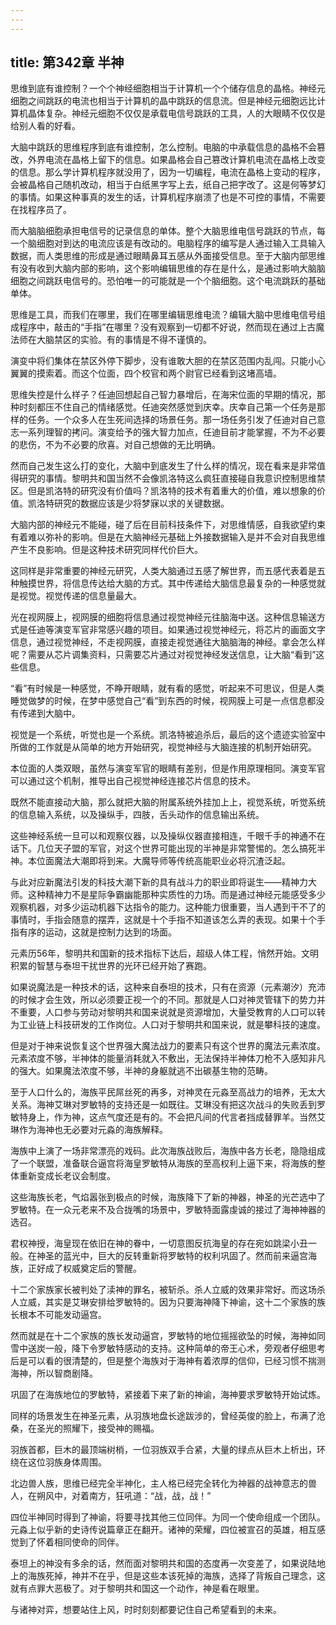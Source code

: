 ```yaml
---
---
---
```

title: 第342章 半神
---



思维到底有谁控制？一个个神经细胞相当于计算机一个个储存信息的晶格。神经元细胞之间跳跃的电流也相当于计算机的晶中跳跃的信息流。但是神经元细胞远比计算机晶体复杂。神经元细胞不仅仅是承载电信号跳跃的工具，人的大眼睛不仅仅是给别人看的好看。

大脑中跳跃的思维程序到底有谁控制，怎么控制。电脑的中承载信息的晶格不会篡改，外界电流在晶格上留下的信息。如果晶格会自己篡改计算机电流在晶格上改变的信息。那么学计算机程序就没用了，因为一切编程，电流在晶格上变动的程序，会被晶格自己随机改动，相当于白纸黑字写上去，纸自己把字改了。这是何等梦幻的事情。如果这种事真的发生的话，计算机程序崩溃了也是不可控的事情，不需要在找程序员了。

而大脑脑细胞承担电信号的记录信息的单体。整个大脑思维电信号跳跃的节点，每一个脑细胞对到达的电流应该是有改动的。电脑程序的编写是人通过输入工具输入数据，而人类思维的形成是通过眼睛鼻耳五感从外面接受信息。至于大脑内部思维有没有收到大脑内部的影响，这个影响编辑思维的存在是什么，是通过影响大脑脑细胞之间跳跃电信号的。恐怕唯一的可能就是一个个脑细胞。这个电流跳跃的基础单体。

思维是工具，而我们在哪里，我们在哪里编辑思维电流？编辑大脑中思维电信号组成程序中，敲击的“手指”在哪里？没有观察到一切都不好说，然而现在通过上古魔法师在大脑禁区的实验。有的事情是不得不谨慎的。

演变中将们集体在禁区外停下脚步，没有谁敢大胆的在禁区范围内乱闯。只能小心翼翼的摸索着。而这个位面，四个校官和两个尉官已经看到这堵高墙。

思维失控是什么样子？任迪回想起自己智力暴增后，在海宋位面的早期的情况，那种时刻都压不住自己的情绪感觉。任迪突然感觉到庆幸。庆幸自己第一个任务是那样的任务。一个众多人在生死间选择的场景任务。那一场任务引发了任迪对自己意志一系列理智的拷问。演变给予的强大智力加点，任迪目前才能掌握，不为不必要的悲伤，不为不必要的欣喜。对自己想做的无比明确。

然而自己发生这么打的变化，大脑中到底发生了什么样的情况，现在看来是非常值得研究的事情。黎明共和国当然不会像凯洛特这么疯狂直接碰自我意识控制思维禁区。但是凯洛特的研究没有价值吗？凯洛特的技术有着重大的价值，难以想象的价值。凯洛特研究的数据应该是少将梦寐以求的关键数据。

大脑内部的神经元不能碰，碰了后在目前科技条件下，对思维情感，自我欲望约束有着难以弥补的影响。但是在大脑神经元基础上外接数据输入是并不会对自我思维产生不良影响。但是这种技术研究同样代价巨大。

这同样是非常重要的神经元研究，人类大脑通过五感了解世界，而五感代表着是五种触摸世界，将信息传达给大脑的方式。其中传递给大脑信息最复杂的一种感觉就是视觉。视觉传递的信息量最大。

光在视网膜上，视网膜的细胞将信息通过视觉神经元往脑海中送。这种信息输送方式是任迪等演变军官非常感兴趣的项目。如果通过视觉神经元，将芯片的画面文字信息，通过视觉神经，不走视网膜，直接走视觉通往大脑脑海的神经。拿会怎么样呢？需要从芯片调集资料，只需要芯片通过对视觉神经发送信息，让大脑“看到”这些信息。

“看”有时候是一种感觉，不睁开眼睛，就有看的感觉，听起来不可思议，但是人类睡觉做梦的时候，在梦中感觉自己“看”到东西的时候，视网膜上可是一点信息都没有传递到大脑中。

视觉是一个系统，听觉也是一个系统。凯洛特被追杀后，最后的这个遗迹实验室中所做的工作就是从简单的地方开始研究，视觉神经与大脑连接的机制开始研究。

本位面的人类双眼，虽然与演变军官的眼睛有差别，但是作用原理相同。演变军官可以通过这个机制，推导出自己视觉神经连接芯片信息的技术。

既然不能直接动大脑，那么就把大脑的附属系统外挂加上上，视觉系统，听觉系统的信息输入系统，以及操纵手，四肢，舌头动作的信息输出系统。

这些神经系统一旦可以和观察仪器，以及操纵仪器直接相连，千眼千手的神通不在话下。几位天子盟的军官，对这个世界可能出现的半神是非常警惕的。怎么搞死半神。本位面魔法大潮即将到来。大魔导师等传统高能职业必将沉渣泛起。

与此对应新魔法引发的科技大潮下新的具有战斗力的职业即将诞生——精神力大师。这种精神力不是星际争霸幽能那种实质性的力场。而是通过神经元能感受多少观察机器，对多少运动机器下达指令的能力。这种能力很重要，当人遇到干不了的事情时，手指会随意的摆弄，这就是十个手指不知道该怎么弄的表现。如果十个手指有序的运动，这就是控制力达到的场面。

元素历56年，黎明共和国新的技术指标下达后，超级人体工程，悄然开始。文明积累的智慧与泰坦干扰世界的光环已经开始了赛跑。

如果说魔法是一种技术的话，这种来自泰坦的技术，只有在资源（元素潮汐）充沛的时候才会生效，所以必须要正视一个的不同。那就是人口对神灵管辖下的势力并不重要，人口参与劳动对黎明共和国来说就是资源增加，大量受教育的人口可以转为工业链上科技研发的工作岗位。人口对于黎明共和国来说，就是攀科技的速度。

但是对于神来说恢复这个世界强大魔法战力的要素只有这个世界的魔法元素浓度。元素浓度不够，半神体的能量消耗就入不敷出，无法保持半神体刀枪不入感知非凡的强大。如果魔法浓度不够，半神的身躯就逃不出碳基生物的范畴。

至于人口什么的，海族平民屌丝死的再多，对神灵在元淼至高战力的培养，无太大关系。海神艾琳对罗敏特的支持还是一如既往。艾琳没有把这次战斗的失败丢到罗敏特身上，作为神，这点气度还是有的。不会把凡间的代言者挡成替罪羊。当然艾琳作为海神也无必要对元淼的海族解释。

海族中上演了一场非常漂亮的戏码。此次海族战败后，海族中各方长老，隐隐组成了一个联盟，准备联合逼宫将海皇罗敏特从海族的至高权利上逼下来，将海族的整体重新变成长老议会制度。

这些海族长老，气焰嚣张到极点的时候，海族降下了新的神器，神圣的光芒选中了罗敏特。在一众元老来不及合拢嘴的场景中，罗敏特面露虔诚的接过了海神神器的选召。

君权神授，海皇现在依旧在神的眷中，一切意图反抗海皇的存在宛如跳梁小丑一般。在神圣的蓝光中，巨大的反转重新将罗敏特的权利巩固了。然而前来逼宫海族，正好成了权威奠定后的警醒。

十二个家族家长被判处了渎神的罪名，被斩杀。杀人立威的效果非常好。而这场杀人立威，其实是艾琳安排给罗敏特的。因为只要海神降下神谕，这十二个家族的族长根本不可能发动逼宫。

然而就是在十二个家族的族长发动逼宫，罗敏特的地位摇摇欲坠的时候，海神如同雪中送炭一般，降下令罗敏特感动的支持。这种简单的帝王心术，旁观者仔细思考后是可以看的很清楚的，但是整个海族对于海神有着浓厚的信仰，已经习惯不揣测海神，所以智商剧降。

巩固了在海族地位的罗敏特，紧接着下来了新的神谕，海神要求罗敏特开始试炼。

同样的场景发生在神圣元素，从羽族地盘长途跋涉的，曾经英俊的脸上，布满了沧桑，在圣光的照耀下，接受神的赐福。

羽族首都，巨木的最顶端树梢，一位羽族双手合紧，大量的绿点从巨木上析出，环绕在这位羽族身体周围。

北边兽人族，思维已经完全半神化，主人格已经完全转化为神器的战神意志的兽人，在朔风中，对着南方，狂吼道：“战，战，战！”

四位半神同时得到了神谕，将要寻找其他三位同伴。为同一个使命组成一个团队。元淼上似乎新的史诗传说篇章正在翻开。诸神的荣耀，四位被宣召的英雄，相互感觉到了怀着相同使命的同伴。

泰坦上的神没有多余的话，然而面对黎明共和国的态度再一次变差了，如果说陆地上的海族死掉，神并不在乎，但是这些本该死掉的海族，选择了背叛自己理念，这就有点罪大恶极了。对于黎明共和国这一个动作，神是看在眼里。

与诸神对弈，想要站住上风，时时刻刻都要记住自己希望看到的未来。